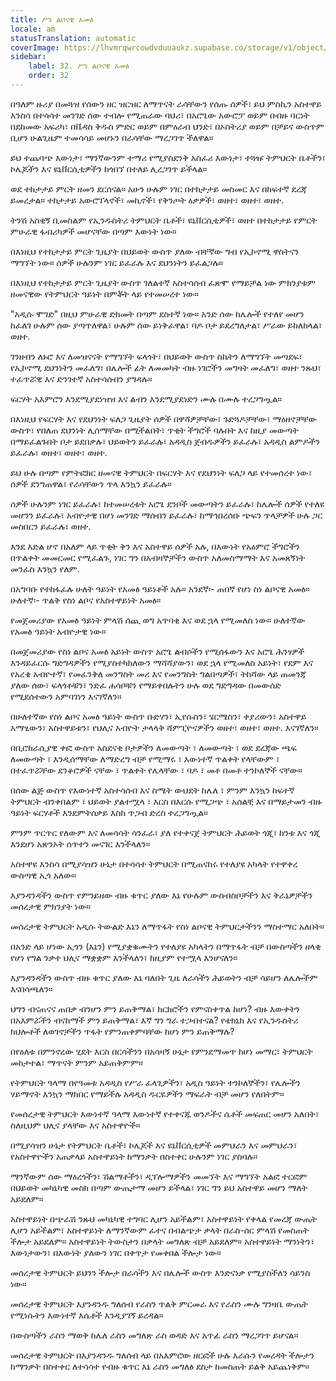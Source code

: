```yaml
---
title: ሥነ ልቦናዊ አመፅ
locale: am
statusTranslation: automatic
coverImage: https://lhvmrqwrcowdvduuaukz.supabase.co/storage/v1/object/public/strapi-uploads/small_cover-educacion-fundamental.webp-2d51a7828a2b1309555be27f7e2a61a0.webp
sidebar:
    label: 32. ሥነ ልቦናዊ አመፅ
    order: 32
---
```

በዓለም ዙሪያ በመጓዝ የሰውን ዘር ዝርዝር ለማጥናት ራሳቸውን የሰጡ ሰዎች፣ ይህ ምስኪን አስተዋይ እንስሳ በተሳሳተ መንገድ ሰው ተብሎ የሚጠራው ባህሪ፣ በአሮጌው አውሮፓ ወይም በብዙ ባርነት በደከመው አፍሪካ፣ በቬዳስ ቅዱስ ምድር ወይም በምዕራብ ህንድ፣ በኦስትሪያ ወይም በቻይና ውስጥም ቢሆን ሁልጊዜም ተመሳሳይ መሆኑን በራሳቸው ማረጋገጥ ችለዋል።

ይህ ተጨባጭ እውነታ፣ ማንኛውንም ተማሪ የሚያስደንቅ አስፈሪ እውነታ፣ ተጓዡ ትምህርት ቤቶችን፣ ኮሌጆችን እና ዩኒቨርሲቲዎችን ከጎበኘ በተለይ ሊረጋገጥ ይችላል።

ወደ ተከታታይ ምርት ዘመን ደርሰናል። አሁን ሁሉም ነገር በተከታታይ መስመር እና በከፍተኛ ደረጃ ይመረታል። ተከታታይ አውሮፕላኖች፣ መኪኖች፣ የቅንጦት ዕቃዎች፣ ወዘተ፣ ወዘተ፣ ወዘተ.

ትንሽ አስቂኝ ቢመስልም የኢንዱስትሪ ትምህርት ቤቶች፣ ዩኒቨርሲቲዎች፣ ወዘተ በተከታታይ የምርት ምሁራዊ ፋብሪካዎች መሆናቸው በጣም እውነት ነው።

በእነዚህ የተከታታይ ምርት ጊዜያት በህይወት ውስጥ ያለው ብቸኛው ግብ የኢኮኖሚ ዋስትናን ማግኘት ነው። ሰዎች ሁሉንም ነገር ይፈራሉ እና ደህንነትን ይፈልጋሉ።

በእነዚህ የተከታታይ ምርት ጊዜያት ውስጥ ገለልተኛ አስተሳሰብ ፈጽሞ የማይቻል ነው ምክንያቱም ዘመናዊው የትምህርት ዓይነት በምቾት ላይ የተመሠረተ ነው።

"አዲሱ ሞገድ" በዚህ ምሁራዊ ድክመት በጣም ደስተኛ ነው። አንድ ሰው ከሌሎች የተለየ መሆን ከፈለገ ሁሉም ሰው ያጣጥለዋል፣ ሁሉም ሰው ይነቅፈዋል፣ ባዶ ቦታ ይደረግለታል፣ ሥራው ይከለከላል፣ ወዘተ.

ገንዘብን ለኑሮ እና ለመዝናናት የማግኘት ፍላጎት፣ በህይወት ውስጥ ስኬትን ለማግኘት መጣደፍ፣ የኢኮኖሚ ደህንነትን መፈለግ፣ በሌሎች ፊት ለመመካት ብዙ ነገሮችን መግዛት መፈለግ፣ ወዘተ ንጹህ፣ ተፈጥሯዊ እና ድንገተኛ አስተሳሰብን ያግዳሉ።

ፍርሃት አእምሮን እንደሚያደነዝዝ እና ልብን እንደሚያደነድን ሙሉ በሙሉ ተረጋግጧል።

በእነዚህ የፍርሃት እና የደህንነት ፍለጋ ጊዜያት ሰዎች በዋሻዎቻቸው፣ ጉድጓዶቻቸው፣ ማዕዘኖቻቸው ውስጥ፣ የበለጠ ደህንነት ሊሰማቸው በሚችልበት፣ ጥቂት ችግሮች ባሉበት እና ከዚያ መውጣት በማይፈልጉበት ቦታ ይደበቃሉ፣ ህይወትን ይፈራሉ፣ አዳዲስ ጀብዱዎችን ይፈራሉ፣ አዳዲስ ልምዶችን ይፈራሉ፣ ወዘተ፣ ወዘተ፣ ወዘተ.

ይህ ሁሉ በጣም የምትፎክር ዘመናዊ ትምህርት በፍርሃት እና የደህንነት ፍለጋ ላይ የተመሰረተ ነው፣ ሰዎች ደንግጠዋል፣ የራሳቸውን ጥላ እንኳን ይፈራሉ።

ሰዎች ሁሉንም ነገር ይፈራሉ፣ ከተመሠረቱት አሮጌ ደንቦች መውጣትን ይፈራሉ፣ ከሌሎች ሰዎች የተለዩ መሆንን ይፈራሉ፣ አብዮታዊ በሆነ መንገድ ማሰብን ይፈራሉ፣ ከማኅበረሰቡ ጭፍን ጥላቻዎች ሁሉ ጋር መስበርን ይፈራሉ፣ ወዘተ.

እንደ እድል ሆኖ በአለም ላይ ጥቂት ቅን እና አስተዋይ ሰዎች አሉ, በእውነት የአዕምሮ ችግሮችን በጥልቀት መመርመር የሚፈልጉ, ነገር ግን በአብዛኞቻችን ውስጥ አለመስማማት እና አመጸኝነት መንፈስ እንኳን የለም.

በአግባቡ የተከፋፈሉ ሁለት ዓይነት የአመፅ ዓይነቶች አሉ። አንደኛ፡- ጠበኛ የሆነ ስነ ልቦናዊ አመፅ። ሁለተኛ፡- ጥልቅ የስነ ልቦና የአስተዋይነት አመፅ።

የመጀመሪያው የአመፅ ዓይነት ምላሽ ሰጪ ወግ አጥባቂ እና ወደ ኋላ የሚመለስ ነው። ሁለተኛው የአመፅ ዓይነት አብዮታዊ ነው።

በመጀመሪያው የስነ ልቦና አመፅ አይነት ውስጥ አሮጌ ልብሶችን የሚሰፋውን እና አሮጌ ሕንፃዎች እንዳይፈርሱ ግድግዳዎችን የሚያስተካክለውን ማሻሻያውን፣ ወደ ኋላ የሚመለስ አይነት፣ የደም እና የአረቄ አብዮተኛ፣ የመፈንቅለ መንግስት መሪ እና የመንግስት ግልበጣዎች፣ ትከሻው ላይ ጠመንጃ ያለው ሰው፣ ፍላጎቶቹን፣ ንድፈ ሐሳቦቹን የማይቀበሉትን ሁሉ ወደ ግድግዳው በመውሰድ የሚደሰተውን አምባገነን እናገኛለን።

በሁለተኛው የስነ ልቦና አመፅ ዓይነት ውስጥ ቡድሃን፣ ኢየሱስን፣ ሄርሜስን፣ ቀያሪውን፣ አስተዋይ አማፂውን፣ አስተዋይቱን፣ የህሊና አብዮት ታላላቅ ሻምፒዮናዎችን ወዘተ፣ ወዘተ፣ ወዘተ. እናገኛለን።

በቢሮክራሲያዊ ቀፎ ውስጥ አስደናቂ ቦታዎችን ለመውጣት ፣ ለመውጣት ፣ ወደ ደረጃው ጫፍ ለመውጣት ፣ እንዲሰማቸው ለማድረግ ብቻ የሚማሩ ፣ እውነተኛ ጥልቀት የላቸውም ፣ በተፈጥሯቸው ደንቆሮዎች ናቸው ፣ ጥልቀት የሌላቸው ፣ ባዶ ፣ መቶ በመቶ ተንኮለኞች ናቸው።

በሰው ልጅ ውስጥ የእውነተኛ አስተሳሰብ እና ስሜት ውህደት ከሌለ ፣ ምንም እንኳን ከፍተኛ ትምህርት ብንቀበልም ፣ ህይወት ያልተሟላ ፣ እርስ በእርሱ የሚጋጭ ፣ አሰልቺ እና በማይታመን ብዙ ዓይነት ፍርሃቶች እንደምትሰቃይ እስከ ጥጋብ ድረስ ተረጋግጧል።

ምንም ጥርጥር የለውም እና ለመሳሳት ሳንፈራ፣ ያለ የተቀናጀ ትምህርት ሕይወት ጎጂ፣ ከንቱ እና ጎጂ እንደሆነ አጽንኦት ሰጥተን መናገር እንችላለን።

አስተዋዩ እንስሳ በሚያሳዝን ሁኔታ በተሳሳተ ትምህርት በሚጠናከሩ የተለያዩ አካላት የተዋቀረ ውስጣዊ ኢጎ አለው።

እያንዳንዳችን ውስጥ የምንይዘው ብዙ ቁጥር ያለው እኔ የሁሉም ውስብስቦቻችን እና ቅራኔዎቻችን መሰረታዊ ምክንያት ነው።

መሰረታዊ ትምህርት አዲሱ ትውልድ እኔን ለማጥፋት የስነ ልቦናዊ ትምህርታችንን ማስተማር አለበት።

በአንድ ላይ ሆነው ኢጎን (እኔን) የሚያቋቁሙትን የተለያዩ አካላትን በማጥፋት ብቻ በውስጣችን ዘላቂ የሆነ የግል ንቃተ ህሊና ማቋቋም እንችላለን፣ ከዚያም የተሟላ እንሆናለን።

እያንዳንዳችን ውስጥ ብዙ ቁጥር ያለው እኔ ባለበት ጊዜ ለራሳችን ሕይወትን ብቻ ሳይሆን ለሌሎችም እናበሳጫለን።

ህግን ብናጠናና ጠበቃ ብንሆን ምን ይጠቅማል፣ ክርክሮችን የምናስቀጥል ከሆነ? ብዙ እውቀትን በአእምሯችን ብናከማች ምን ይጠቅማል፣ እኛ ግን ግራ ተጋብተናል? የቴክኒክ እና የኢንዱስትሪ ክህሎቶች ለወገኖቻችን ጥፋት የምንጠቀምባቸው ከሆነ ምን ይጠቅማሉ?

በየዕለቱ በምንኖረው ሂደት እርስ በርሳችንን በአሳዛኝ ሁኔታ የምንደማመጥ ከሆነ መማር፣ ትምህርት መከታተል፣ ማጥናት ምንም አይጠቅምም።

የትምህርት ዓላማ በየዓመቱ አዳዲስ የሥራ ፈላጊዎችን፣ አዲስ ዓይነት ተንኮለኞችን፣ የሌሎችን ሃይማኖት እንኳን ማክበር የማይችሉ አዳዲስ ዱርዬዎችን ማፍራት ብቻ መሆን የለበትም።

የመሰረታዊ ትምህርት እውነተኛ ዓላማ እውነተኛ የተቀናጁ ወንዶችና ሴቶች መፍጠር መሆን አለበት፣ ስለዚህም ህሊና ያላቸው እና አስተዋዮች።

በሚያሳዝን ሁኔታ የትምህርት ቤቶች፣ ኮሌጆች እና ዩኒቨርሲቲዎች መምህራን እና መምህራን፣ የአስተዋዮችን አጠቃላይ አስተዋይነት ከማንቃት በስተቀር ሁሉንም ነገር ያስባሉ።

ማንኛውም ሰው ማዕረጎችን፣ ሽልማቶችን፣ ዲፕሎማዎችን መመኘት እና ማግኘት አልፎ ተርፎም በህይወት መካኒካዊ መስክ በጣም ውጤታማ መሆን ይችላል፣ ነገር ግን ይህ አስተዋይ መሆን ማለት አይደለም።

አስተዋይነት በጭራሽ ንጹህ መካኒካዊ ተግባር ሊሆን አይችልም፣ አስተዋይነት የቀላል የመረጃ ውጤት ሊሆን አይችልም፣ አስተዋይነት ለማንኛውም ፈተና በብልጭታ ቃላት በራስ-ሰር ምላሽ የመስጠት ችሎታ አይደለም። አስተዋይነት ትውስታን በቃላት መግለጽ ብቻ አይደለም። አስተዋይነት ማንነትን፣ እውነታውን፣ በእውነት ያለውን ነገር በቀጥታ የመቀበል ችሎታ ነው።

መሰረታዊ ትምህርት ይህንን ችሎታ በራሳችን እና በሌሎች ውስጥ እንድናነቃ የሚያስችለን ሳይንስ ነው።

መሰረታዊ ትምህርት እያንዳንዱ ግለሰብ የራስን ጥልቅ ምርመራ እና የራስን ሙሉ ግንዛቤ ውጤት የሚነሱትን እውነተኛ እሴቶች እንዲያገኝ ይረዳል።

በውስጣችን ራስን ማወቅ ከሌለ ራስን መግለጽ ራስ ወዳድ እና አጥፊ ራስን ማረጋገጥ ይሆናል።

መሰረታዊ ትምህርት በእያንዳንዱ ግለሰብ ላይ በአእምሮው ዘርፎች ሁሉ እራሱን የመረዳት ችሎታን ከማንቃት በስተቀር ለተሳሳተ የብዙ ቁጥር እኔ ራስን መግለፅ ደስታ ከመስጠት ይልቅ አይጨነቅም።

